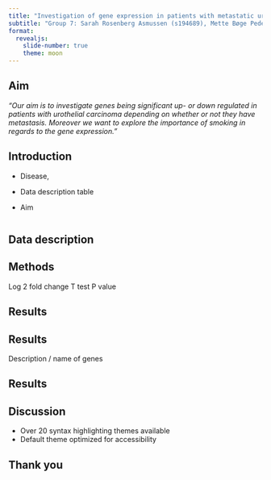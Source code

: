 ```yaml
---
title: "Investigation of gene expression in patients with metastatic urothelial carcinoma"
subtitle: "Group 7: Sarah Rosenberg Asmussen (s194689),	Mette Bøge Pedersen (s194679),	Caroline Amalie Bastholm Jensen (s213427), Jaime Noguera Piera (s233773), Yassine Turki (s231735)"
format:
  revealjs: 
    slide-number: true
    theme: moon
---
```


## Aim

*"Our aim is to investigate genes being significant up- or down regulated in patients with urothelial carcinoma depending on whether or not they have metastasis. Moreover we want to explore the importance of smoking in regards to the gene expression."*

## Introduction

-   Disease,

-   Data description table

-   Aim

```r

```

## Data description

## Methods

Log 2 fold change T test P value

## Results

## Results

Description / name of genes

## Results

## Discussion

-   Over 20 syntax highlighting themes available
-   Default theme optimized for accessibility

## Thank you
